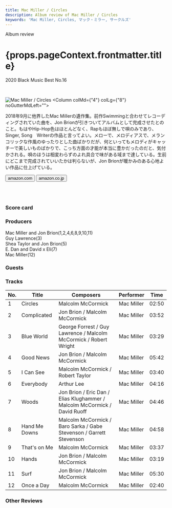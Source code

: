 ```yaml
---
title: Mac Miller / Circles
description: Album review of Mac Miller / Circles
keywords: 'Mac Miller, Circles, マック・ミラー, サークルズ'
---
```





<p className="largeP">Album review</p>
<h1 className="h1--no--margin">{props.pageContext.frontmatter.title}</h1>
<p className="largeP"><Link to="/best50/2020/">2020 Black Music Best No.16</Link></p>

<br/>
<Row  className="image-card-group">
	<Column colMd={"3"} colLg={"4"} noGutterMdLeft="">
       <ImageCard>

![Mac Miller / Circles](../../images/cd/macmiller3L.jpg) 
</ImageCard>
	</Column>
	<Column colMd={"4"} colLg={"8"} noGutterMdLeft="">
	<p>
	  2018年9月に他界したMac Millerの遺作集。前作Swimmingと合わせてレコーディングされていた曲を、Jon Brionが引きついてアルバムとして完成させたとのこと。もはやHip-Hop色はほとんどなく、Rapもほぼ無しで唄のみであり、Singer, Song　Writerの作品と言ってよい。メローで、メロディアスで、メランコリックな作風のゆったりとした曲ばかりだが、何といってもメロディがキャッチーで美しいものばかりで、こっち方面の才能が本当に豊かだったのだと、気付かされる。唄のほうは相変わらずのよれ具合で味がある域まで達している。生前にどこまで完成されていいたかは判らないが、Jon Brionが暖かみのある心地よい作品に仕上げている。
  </p>
	<div>
	  <Button className="button-right-mergin"  href="https://amzn.to/2FbGNJS" kind="primary" size="small" renderIcon={ArrowUpRight24}>
      amazon.com
    </Button>
    <Button className="button-right-mergin"  href="https://amzn.to/2QVIMom" kind="secondary" size="small" renderIcon={ArrowUpRight24}>
      amazon.co.jp
    </Button>
	</div>
	<a href="https://geo.music.apple.com/jp/album/circles/1494022962?mt=1&app=music&ls=1&at=11lcug" style="display:inline-block;overflow:hidden;background:url(https://linkmaker.itunes.apple.com/ja-jp/lockup.svg?releaseDate=2020-01-17&kind=album&bubble=apple_music&style=mono-black) no-repeat;width:180px;height:45px;"></a>
	<a href="https://geo.music.apple.com/jp/album/circles/1494022962?app=itunes&at=11lcug" style="display:inline-block;overflow:hidden;background:url(https://linkmaker.itunes.apple.com/ja-jp/badge-lrg.svg?releaseDate=2020-01-17T00:00:00Z&kind=album&bubble=itunes_music) no-repeat;width:140px;height:45px;"></a>
	</Column>
</Row>
<Row >
	<Column colMd={"4"} colLg={"4"} noGutterMdLeft="">
<div>
  <h3>Score card</h3>
	<SliderJS1 value="5" />
  <SliderJS2 value="2" />
	<SliderJS3 value="1" />
  <SliderJS4 value="9" />
</div>
</Column>
<Column colMd={"8"} colLg={"8"} noGutterMdLeft="">
<div>
<h3>Producers</h3>
<p>
Mac Miller and Jon Brion(1,2,4,6,8,9,10,11)
<br/>Guy Lawrence(3)
<br/>Shea Taylor and Jon Brion(5)
<br/>E. Dan and David x Eli(7)
<br/>Mac Miller(12)
</p>
<h3>Guests</h3>
<p>
</p>
</div>
</Column>
</Row>

<h3>Tracks</h3>

| No. |	 Title        |	 Composers                                                               	|	Performer  | Time	 |
| --- |	------------- | ------------------------------------------------------------------------- |	---------- | ----- |
|	1	  |	Circles       | Malcolm McCormick                                                        	|	Mac Miller | 02:50 |
|	2	  |	Complicated   | Jon Brion / Malcolm McCormick                                            	|	Mac Miller | 03:52 |
|	3	  |	Blue World    | George Forrest / Guy Lawrence / Malcolm McCormick / Robert Wright        	|	Mac Miller | 03:29 |
|	4	  |	Good News     | Jon Brion / Malcolm McCormick                                            	|	Mac Miller | 05:42 |
|	5	  |	I Can See     | Malcolm McCormick / Robert Taylor                                        	|	Mac Miller | 03:40 |
|	6	  |	Everybody     | Arthur Lee                                                               	|	Mac Miller | 04:16 |
|	7	  |	Woods         | Jon Brion / Eric Dan / Elias Klughammer / Malcolm McCormick / David Ruoff	|	Mac Miller | 04:46 |
|	8	  |	Hand Me Downs | Malcolm McCormick / Baro Sarka / Gabe Stevenson / Garrett Stevenson      	|	Mac Miller | 04:58 |
|	9	  |	That's on Me  | Malcolm McCormick                                                        	|	Mac Miller | 03:37 |
|	10	|	Hands         | Jon Brion / Malcolm McCormick                                            	|	Mac Miller | 03:19 |
|	11	|	Surf          | Jon Brion / Malcolm McCormick                                            	|	Mac Miller | 05:30 |
|	12	|	Once a Day    | Malcolm McCormick                                                        	|	Mac Miller | 02:40 |

<h3>Other Reviews</h3>

<Row>
<Column colMd={3} colLg={3} noGutterMdLeft>
<Review1 />
</Column>
<Column colMd={3} colLg={3} noGutterMdLeft>
<Review2 />
</Column>
</Row>